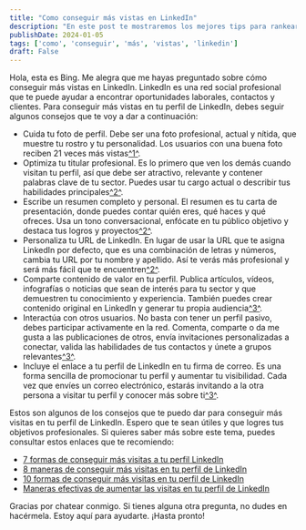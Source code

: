 ```yaml
---
title: "Como conseguir más vistas en LinkedIn"
description: "En este post te mostraremos los mejores tips para rankear primero en las busquedas de recluters"
publishDate: 2024-01-05
tags: ['como', 'conseguir', 'más', 'vistas', 'linkedin']
draft: False
---
```

[1]: https://www.seoptimer.com/es/blog/como-conseguir-mas-visitas-perfil-linkedin/ ""
[2]: https://forbes.es/lifestyle/10520/8-maneras-de-conseguir-mas-visitas-en-tu-perfil-de-linkedin/ ""
[3]: https://bing.com/search?q=Como+conseguir+m%C3%A1s+vistas+en+LinkedIn ""
[4]: https://orientacion.universia.edu.pe/infodetail/orientacion/proyeccion_laboral/10-formas-de-conseguir-mas-visitas-en-tu-perfil-de-linkedin-5146.html ""
[5]: https://www.universia.net/ar/actualidad/empleo/maneras-efectivas-aumentar-visitas-tu-perfil-linkedin-1148808.html ""

Hola, esta es Bing. Me alegra que me hayas preguntado sobre cómo conseguir más vistas en LinkedIn. LinkedIn es una red social profesional que te puede ayudar a encontrar oportunidades laborales, contactos y clientes. Para conseguir más vistas en tu perfil de LinkedIn, debes seguir algunos consejos que te voy a dar a continuación:

- Cuida tu foto de perfil. Debe ser una foto profesional, actual y nítida, que muestre tu rostro y tu personalidad. Los usuarios con una buena foto reciben 21 veces más vistas[^1^][1].
- Optimiza tu titular profesional. Es lo primero que ven los demás cuando visitan tu perfil, así que debe ser atractivo, relevante y contener palabras clave de tu sector. Puedes usar tu cargo actual o describir tus habilidades principales[^2^][2].
- Escribe un resumen completo y personal. El resumen es tu carta de presentación, donde puedes contar quién eres, qué haces y qué ofreces. Usa un tono conversacional, enfócate en tu público objetivo y destaca tus logros y proyectos[^2^][2].
- Personaliza tu URL de LinkedIn. En lugar de usar la URL que te asigna LinkedIn por defecto, que es una combinación de letras y números, cambia tu URL por tu nombre y apellido. Así te verás más profesional y será más fácil que te encuentren[^2^][2].
- Comparte contenido de valor en tu perfil. Publica artículos, vídeos, infografías o noticias que sean de interés para tu sector y que demuestren tu conocimiento y experiencia. También puedes crear contenido original en LinkedIn y generar tu propia audiencia[^3^][3].
- Interactúa con otros usuarios. No basta con tener un perfil pasivo, debes participar activamente en la red. Comenta, comparte o da me gusta a las publicaciones de otros, envía invitaciones personalizadas a conectar, valida las habilidades de tus contactos y únete a grupos relevantes[^3^][3].
- Incluye el enlace a tu perfil de LinkedIn en tu firma de correo. Es una forma sencilla de promocionar tu perfil y aumentar tu visibilidad. Cada vez que envíes un correo electrónico, estarás invitando a la otra persona a visitar tu perfil y conocer más sobre ti[^3^][3].

Estos son algunos de los consejos que te puedo dar para conseguir más visitas en tu perfil de LinkedIn. Espero que te sean útiles y que logres tus objetivos profesionales. Si quieres saber más sobre este tema, puedes consultar estos enlaces que te recomiendo:

- [7 formas de conseguir más visitas a tu perfil LinkedIn](https://www.seoptimer.com/es/blog/como-conseguir-mas-visitas-perfil-linkedin/)
- [8 maneras de conseguir más visitas en tu perfil de LinkedIn](https://forbes.es/lifestyle/10520/8-maneras-de-conseguir-mas-visitas-en-tu-perfil-de-linkedin/)
- [10 formas de conseguir más visitas en tu perfil de LinkedIn](https://orientacion.universia.edu.pe/infodetail/orientacion/proyeccion_laboral/10-formas-de-conseguir-mas-visitas-en-tu-perfil-de-linkedin-5146.html)
- [Maneras efectivas de aumentar las visitas en tu perfil de LinkedIn](https://www.universia.net/ar/actualidad/empleo/maneras-efectivas-aumentar-visitas-tu-perfil-linkedin-1148808.html)

Gracias por chatear conmigo. Si tienes alguna otra pregunta, no dudes en hacérmela. Estoy aquí para ayudarte. ¡Hasta pronto!
